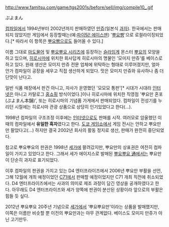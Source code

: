http://www.famitsu.com/game/tgs2001s/before/sell/img/compile10_.gif

ぷよまん

[[컴파일]]에서 1994년부터 2002년까지 판매하였던 [[만쥬]](일본식 [[과자]]). 한국에서는 판매되지 않았지만 게임에서 등장할때는(예:[[파이팅! 에이스맨]]) '[[뿌요빵]]'으로 로컬라이징되었다.[* 따라서 이 항목은 [[뿌요빵]]으로도 들어올 수 있다.]

이름 그대로 [[마도물어]] 및 [[뿌요뿌요 시리즈]]에 등장하는 [[슬라임]]계 몬스터 [[뿌요]]의 모양을 하고 있으며, [[히로시마]]에 위치한 회사답게 히로시마의 명물인 '모미지 만쥬'를 베이스로 하고 있다. 원래 생산은 모미지 만쥬 전문 업체에 위탁하는 형태로 이루어졌지만, 얼마 안가 컴파일이 공장을 세우고 직접 생산하게 되었다. 맛은 모미지 만쥬와 유사하나 좀 더 단맛이 난다고.

일반 식품 매장에서 판건 아니고, 자사가 운영했던 '모모모 통판'[* 시대가 시대라 [[인터넷]]은 아니고 카탈로그 [[홈쇼핑]] 방식이었다.]이나 히로시마에 위치한 직영점 '뿌요만 혼포(ぷよまん本舗)', 또는 히로시마의 기념품 가게에서 판매되었다. 컴파일이 전성기를 누리던 시절에는 히로시마 관광 상품으로 상당히 인기있었다고 한다(...).

1998년 컴파일의 구조조정 이후에는 [[인터넷]]으로도 판매를 시작. 여러모로 암울했던 이때의 컴파일에서 '''유일한 흑자'''였다고 한다. [[도쿄 게임쇼]]에서 게임 전시는 안하고 뿌요만만 팔았다고(...) 하지만 결국 2002년 회사의 활동 정지로 생산, 판매가 완전히 중단되었다.

참고로 뿌요뿌요의 판권은 1998년 [[세가]]에 팔려갔지만, 뿌요만의 상표권은 여전히 컴파일이 가지고 있었다고 한다. 그래서 세가 에이지스로 발매된 [[뿌요뿌요 通]]에서는 뿌요만이 단순히 과자로 표기되었다.

이후 컴파일의 판권을 가지고 있는 D4 엔터프라이즈에서 2006년 뿌요만 부활을 선언, 그해 12월에 개최 예정이었던 [[코믹마켓|C71]]에서 판매할 예정이었지만 C71 개최 직전에 취소되었다. D4 엔터프라이즈에서는 사과의 의미로 제조 과정이 담긴 영상을 공개하였다고 한다. 아무래도 D4 엔터프라이즈와 세가 양쪽에 판권이 분산된 상황이라 앞으로의 부활은 힘들 듯 싶다.

2012년 뿌요뿌요 20주년 기념으로 [[세가]]에서 '뿌요뿌요만'이라는 상품을 발매했지만, 이쪽은 이름만 비슷할 뿐 이전의 뿌요만과는 아무 관계없다. 베이스도 모미지 만쥬가 아닌 고기만두.
